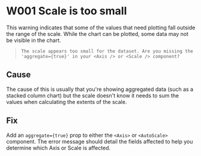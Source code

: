 
<Meta title="Errors & Warnings/Warnings/W001" />

# W001 Scale is too small

This warning indicates that some of the values that need plotting fall outside the range of the scale. While the chart can be plotted, some data may not be visible in the chart.

> `The scale appears too small for the dataset. Are you missing the 'aggregate={true}' in your <Axis /> or <Scale /> component?`

## Cause

The cause of this is usually that you're showing aggregated data (such as a stacked column chart) but the scale doesn't know it needs to sum the values when calculating the extents of the scale.

## Fix

Add an `aggregate={true}` prop to either the `<Axis>` or `<AutoScale>` component. The error message should detail the fields affected to help you determine which Axis or Scale is affected.
